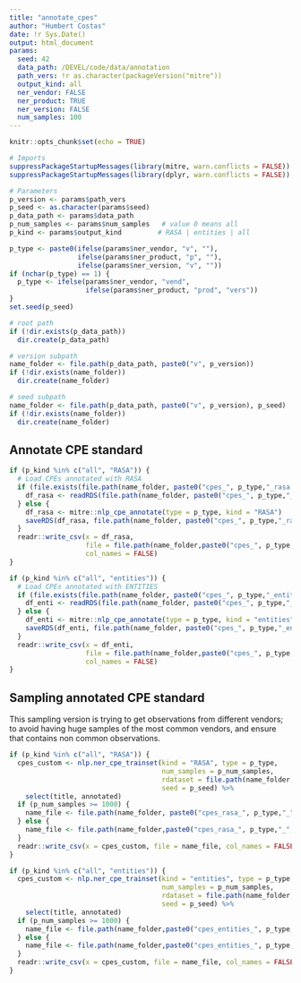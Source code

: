 ```yaml
---
title: "annotate_cpes"
author: "Humbert Costas"
date: !r Sys.Date()
output: html_document
params:
  seed: 42
  data_path: /DEVEL/code/data/annotation
  path_vers: !r as.character(packageVersion("mitre"))
  output_kind: all
  ner_vendor: FALSE
  ner_product: TRUE
  ner_version: FALSE
  num_samples: 100
---
```


```r
knitr::opts_chunk$set(echo = TRUE)

# Imports
suppressPackageStartupMessages(library(mitre, warn.conflicts = FALSE))
suppressPackageStartupMessages(library(dplyr, warn.conflicts = FALSE))

# Parameters
p_version <- params$path_vers
p_seed <- as.character(params$seed)
p_data_path <- params$data_path
p_num_samples <- params$num_samples   # value 0 means all
p_kind <- params$output_kind         # RASA | entities | all

p_type <- paste0(ifelse(params$ner_vendor, "v", ""),
                 ifelse(params$ner_product, "p", ""),
                 ifelse(params$ner_version, "v", ""))
if (nchar(p_type) == 1) {
  p_type <- ifelse(params$ner_vendor, "vend",
                   ifelse(params$ner_product, "prod", "vers"))
}
set.seed(p_seed)
```

```r
# root path
if (!dir.exists(p_data_path))
  dir.create(p_data_path)

# version subpath
name_folder <- file.path(p_data_path, paste0("v", p_version))
if (!dir.exists(name_folder))
  dir.create(name_folder)

# seed subpath
name_folder <- file.path(p_data_path, paste0("v", p_version), p_seed)
if (!dir.exists(name_folder))
  dir.create(name_folder)
```

## Annotate CPE standard

```r
if (p_kind %in% c("all", "RASA")) {
  # Load CPEs annotated with RASA
  if (file.exists(file.path(name_folder, paste0("cpes_", p_type,"_rasa.rds")))) {
    df_rasa <- readRDS(file.path(name_folder, paste0("cpes_", p_type,"_rasa.rds")))
  } else {
    df_rasa <- mitre::nlp_cpe_annotate(type = p_type, kind = "RASA")
    saveRDS(df_rasa, file.path(name_folder, paste0("cpes_", p_type,"_rasa.rds")))
  }
  readr::write_csv(x = df_rasa,
                   file = file.path(name_folder,paste0("cpes_", p_type,"_rasa.csv")),
                   col_names = FALSE)
}

if (p_kind %in% c("all", "entities")) {
  # Load CPEs annotated with ENTITIES
  if (file.exists(file.path(name_folder, paste0("cpes_", p_type,"_entities.rds")))) {
    df_enti <- readRDS(file.path(name_folder, paste0("cpes_", p_type,"_entities.rds")))
  } else {
    df_enti <- mitre::nlp_cpe_annotate(type = p_type, kind = "entities")
    saveRDS(df_enti, file.path(name_folder, paste0("cpes_", p_type,"_entities.rds")))
  }
  readr::write_csv(x = df_enti,
                   file = file.path(name_folder,paste0("cpes_", p_type,"_entities.csv")),
                   col_names = FALSE)
}
```

## Sampling annotated CPE standard

This sampling version is trying to get observations from different
vendors; to avoid having huge samples of the most common vendors, and ensure 
that contains non common observations.

```r

if (p_kind %in% c("all", "RASA")) {
  cpes_custom <- nlp.ner_cpe_trainset(kind = "RASA", type = p_type,
                                      num_samples = p_num_samples,
                                      rdataset = file.path(name_folder, paste0("cpes_", p_type,"_rasa.rds")),
                                      seed = p_seed) %>%
    select(title, annotated)
  if (p_num_samples >= 1000) {
    name_file <- file.path(name_folder, paste0("cpes_rasa_", p_type,"_", round(p_num_samples / 1000, 1), "k.csv"))
  } else {
    name_file <- file.path(name_folder,paste0("cpes_rasa_", p_type,"_", p_num_samples, ".csv"))
  }
  readr::write_csv(x = cpes_custom, file = name_file, col_names = FALSE)
}

if (p_kind %in% c("all", "entities")) {
  cpes_custom <- nlp.ner_cpe_trainset(kind = "entities", type = p_type,
                                      num_samples = p_num_samples,
                                      rdataset = file.path(name_folder, paste0("cpes_", p_type,"_entities.rds")),
                                      seed = p_seed) %>%
    select(title, annotated)
  if (p_num_samples >= 1000) {
    name_file <- file.path(name_folder,paste0("cpes_entities_", p_type,"_", round(p_num_samples / 1000, 1), "k.csv"))
  } else {
    name_file <- file.path(name_folder,paste0("cpes_entities_", p_type,"_", p_num_samples, ".csv"))
  }
  readr::write_csv(x = cpes_custom, file = name_file, col_names = FALSE)
}

```
